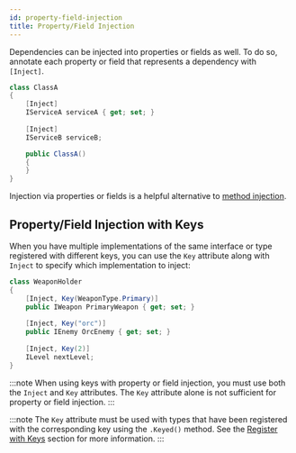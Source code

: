 ```yaml
---
id: property-field-injection
title: Property/Field Injection
---
```


Dependencies can be injected into properties or fields as well. To do so, annotate each property or field that represents a dependency with `[Inject]`.

```csharp
class ClassA
{
    [Inject]
    IServiceA serviceA { get; set; }
    
    [Inject]
    IServiceB serviceB;

    public ClassA()
    {
    }
}
```

Injection via properties or fields is a helpful alternative to [method injection](./method-injection).

## Property/Field Injection with Keys

When you have multiple implementations of the same interface or type registered with different keys, you can use the `Key` attribute along with `Inject` to specify which implementation to inject:

```csharp
class WeaponHolder
{
    [Inject, Key(WeaponType.Primary)]
    public IWeapon PrimaryWeapon { get; set; }
    
    [Inject, Key("orc")]
    public IEnemy OrcEnemy { get; set; }
    
    [Inject, Key(2)]
    ILevel nextLevel;
}
```

:::note
When using keys with property or field injection, you must use both the `Inject` and `Key` attributes. The `Key` attribute alone is not sufficient for property or field injection.
:::

:::note
The `Key` attribute must be used with types that have been registered with the corresponding key using the `.Keyed()` method. See the [Register with Keys](../registering/register-type#register-with-keys) section for more information.
:::
